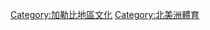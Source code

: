 {{portal|Sport}}
{{portal|Caribbean}}

[[Category:加勒比地區文化|Category:加勒比地區文化]]
[[Category:北美洲體育|Category:北美洲體育]]